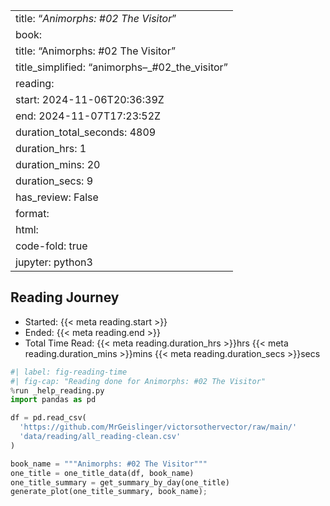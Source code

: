 
---
title: "*Animorphs: #02 The Visitor*"
book:
  title: "Animorphs: #02 The Visitor"
  title_simplified: "animorphs–_#02_the_visitor"
reading:
  start: 2024-11-06T20:36:39Z
  end: 2024-11-07T17:23:52Z
  duration_total_seconds: 4809
  duration_hrs: 1
  duration_mins: 20
  duration_secs: 9
  has_review: False
format:
  html:
    code-fold: true
jupyter: python3
---

## Reading Journey

* Started: {{< meta reading.start >}}
* Ended: {{< meta reading.end >}}
* Total Time Read: {{< meta reading.duration_hrs >}}hrs {{< meta reading.duration_mins >}}mins {{< meta reading.duration_secs >}}secs

```python
#| label: fig-reading-time
#| fig-cap: "Reading done for Animorphs: #02 The Visitor"
%run _help_reading.py
import pandas as pd

df = pd.read_csv(
  'https://github.com/MrGeislinger/victorsothervector/raw/main/'
  'data/reading/all_reading-clean.csv'
)

book_name = """Animorphs: #02 The Visitor"""
one_title = one_title_data(df, book_name)
one_title_summary = get_summary_by_day(one_title)
generate_plot(one_title_summary, book_name);
```
